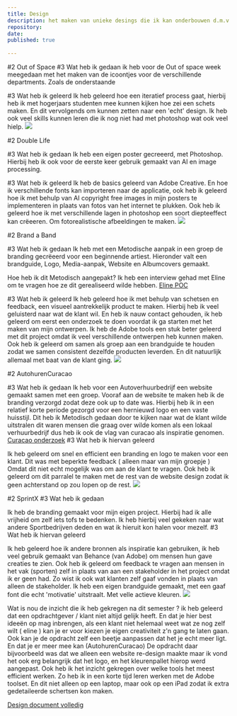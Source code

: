 ```yaml
---
title: Design
description: het maken van unieke desings die ik kan onderbouwen d.m.v documentatie
repository:
date: 
published: true
  
---
```


#2 Out of Space 
#3 Wat heb ik gedaan 
ik heb voor de Out of space week meegedaan met het maken van de icoontjes voor de verschillende departments. Zoals de onderstaande

#3 Wat heb ik geleerd 
Ik heb geleerd hoe een iteratief process gaat, hierbij heb ik met hogerjaars studenten mee kunnen kijken hoe zei een schets maken. 
En dit vervolgends om kunnen zetten naar een 'echt' design. Ik heb ook veel skills kunnen leren die ik nog niet had met photoshop wat ook veel hielp. 
![](/healthdepartment.jpg)

#2 Double Life

#3 Wat heb ik gedaan 
Ik heb een eigen poster gecreeerd, met Photoshop. Hierbij heb ik ook voor de eerste keer gebruik gemaakt van AI en image processing. 

#3 Wat heb ik geleerd
Ik heb de basics geleerd van Adobe Creative. En hoe ik verschillende fonts kan importeren naar de applicatie, 
ook heb ik geleerd hoe ik met behulp van AI copyright free images in mijn posters te implementeren in plaats van fotos van het internet te plukken. 
Ook heb ik geleerd hoe ik met verschillende lagen in photoshop een soort diepteeffect kan crëeeren. Om fotorealistische afbeeldingen te maken.
![](/Saaf.png)



#2 Brand a Band

#3 Wat heb ik gedaan 
Ik heb met een Metodische aanpak in een groep de branding gecrëeerd voor een beginnende artiest. Hieronder valt een 
brandguide, Logo, Media-aanpak, Website en Albumcovers gemaakt. 

Hoe heb ik dit Metodisch aangepakt? 
Ik heb een interview gehad met Eline om te vragen hoe ze dit gerealiseerd wilde hebben. 
[Eline POC](/eline-poc.pdf)

#3 Wat heb ik geleerd
Ik heb geleerd hoe ik met behulp van schetsen en feedback, een visueel aantrekkelijk product te maken. 
Hierbij heb ik veel geluisterd naar wat de klant wil. En heb ik nauw contact gehouden, ik heb geleerd om eerst een onderzoek te doen voordat 
ik ga starten met het maken van mijn ontwerpen. Ik heb de Adobe tools een stuk beter geleerd met dit project omdat ik veel verschillende ontwerpen heb kunnen maken. 
Ook heb ik geleerd om samen als groep aan een brandguide te houden zodat we samen consistent dezelfde producten leverden. En dit natuurlijk allemaal met baat van de klant ging. 
![](/eline.jpg)


#2 AutohurenCuracao

#3 Wat heb ik gedaan 
Ik heb voor een Autoverhuurbedrijf een website gemaakt samen met een groep. Vooraf aan de website te maken heb ik de branding verzorgd zodat deze ook up to date was. 
Hierbij heb ik in een relatief korte periode gezorgd voor een hernieuwd logo en een vaste huisstijl. Dit heb ik Metodisch gedaan door te kijken naar wat de klant wilde uitstralen 
dit waren mensen die graag over wilde komen als een lokaal verhuurbedrijf dus heb ik ook de vlag van curacao als inspiratie genomen. 
[Curacao onderzoek](/Curacaouitkomsten.pdf)
#3 Wat heb ik hiervan geleerd 

Ik heb geleerd om snel en efficient een branding en logo te maken voor een klant. Dit was met beperkte feedback ( alleen maar van mijn groepje ) 
Omdat dit niet echt mogelijk was om aan de klant te vragen. Ook heb ik geleerd om dit parralel te maken met de rest van de website design zodat ik geen achterstand op zou lopen op de rest.
![](/curacao.png)



#2 SprintX 
#3 Wat heb ik gedaan 

Ik heb de branding gemaakt voor mijn eigen project. Hierbij had ik alle vrijheid om zelf iets tofs te bedenken. Ik heb hierbij veel gekeken naar wat andere Sportbedrijven deden en wat ik hieruit kon halen voor mezelf. 
#3 Wat heb ik hiervan geleerd 

Ik heb geleerd hoe ik andere bronnen als inspiratie kan gebruiken, ik heb veel gebruik gemaakt van Behance (van Adobe) om mensen hun gave creaties te zien. 
Ook heb ik geleerd om feedback te vragen aan mensen in het vak (sporten) zelf in plaats van aan een stakeholder in het project omdat ik er geen had. Zo wist ik ook wat klanten zelf gaaf vonden in plaats van alleen de stakeholder. 
Ik heb een eigen brandguide gemaakt, met een gaaf font die echt 'motivatie' uitstraalt. Met velle actieve kleuren.
![](/Gymstructure.png)






Wat is nou de inzicht die ik heb gekregen na dit semester ? 
ik heb geleerd dat een opdrachtgever / klant niet altijd gelijk heeft. En dat je hier best ideeën op mag inbrengen, als een klant niet helemaal weet wat ze nog zelf wilt ( eline ) kan je er voor kiezen je eigen creativiteit
z'n gang te laten gaan. Ook kan je de opdracht zelf een beetje aanpassen dat het je echt meer ligt. En dat je er meer mee kan (AutohurenCuracao) De opdracht daar bijvoorbeeld was dat we alleen een website re-design maakte
maar ik vond het ook erg belangrijk dat het logo, en het kleurenpallet hierop werd aangepast. Ook heb ik het inzicht gekregen over welke tools het meest efficient werken. Zo heb ik in een korte tijd leren werken met de Adobe toolset. 
En dit niet alleen op een laptop, maar ook op een iPad zodat ik extra gedetaileerde schertsen kon maken. 


[Design document volledig ](/Design-af.pdf)
